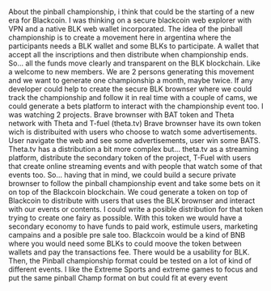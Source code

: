 About the pinball championship, i think that could be the starting of a new era for Blackcoin.
I was thinking on a secure blackcoin web explorer with VPN and a native BLK web wallet incorporated. 
The idea of the pinball championship is to create a movement here in argentina where the participants needs a BLK wallet and some BLKs to participate. A wallet that accept all the inscriptions and then distribute when championship ends. So... all the funds move clearly and transparent on the BLK blockchain. Like a welcome to new members.
We are 2 persons generating this movement and we want to generate one championship a month, maybe twice.
If any developer could help to create the secure BLK brownser where we could track the championship and follow it in real time with a couple of cams, we could generate a bets platform to interact with the championship event too.
I was watching 2 projects. Brave brownser with BAT token and Theta network with Theta and T-fuel (theta.tv)
Brave brownser have its own token wich is distribuited with users who choose to watch some advertisements. User navigate the web and see some advertisements, user win some BATS.
Theta.tv has a distribution a bit more complex but... theta.tv as a streaming platform, distribute the secondary token of the project, T-Fuel with users that create online streaming events and with people that watch some of that events too. 
So... having that in mind, we could build a secure private brownser to follow the pinball championship event and take some bets on it on top of the Blackcoin blockchain.
We coud generate a token on top of Blackcoin to distribute with users that uses the BLK brownser and interact with our events or contents.
I could write a posible distribution for that token trying to create one fairy as possible. With this token we would have a secondary economy to have funds to paid work, estimule users, marketing campains and a posible pre sale too.
Blackcoin would be a kind of BNB where you would need some BLKs to could moove the token between wallets and pay the transactions fee. There would be a usability for BLK.
Then, the Pinball championship format could be tested on a lot of kind of different events.
I like the Extreme Sports and extreme games to focus and put the same pinball Champ format on but could fit at every event
